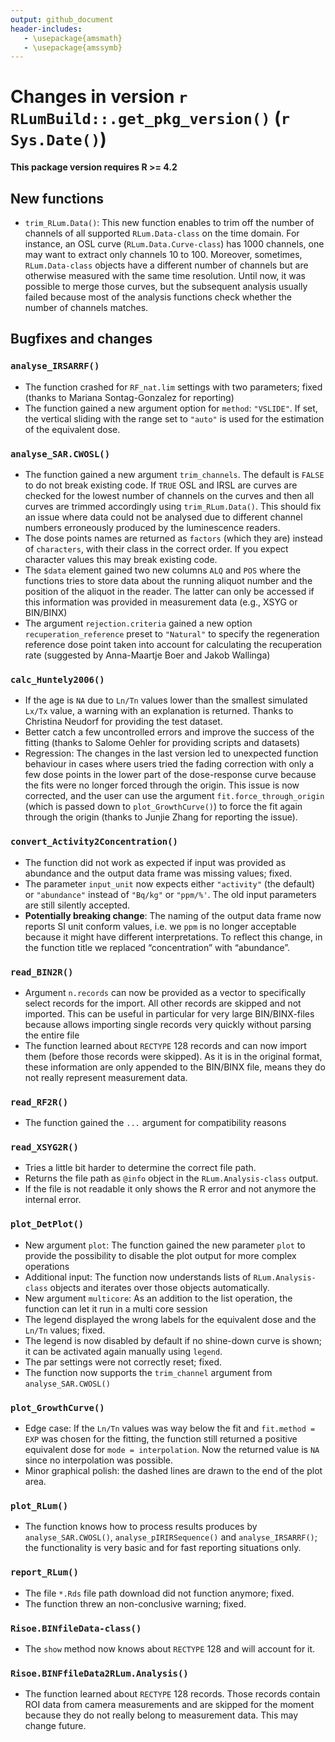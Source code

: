 ```yaml
---
output: github_document
header-includes:
   - \usepackage{amsmath}
   - \usepackage{amssymb}
---
```

<!-- NEWS.md was auto-generated by NEWS.Rmd. Please DO NOT edit by hand!-->

# Changes in version `r RLumBuild::.get_pkg_version()` (`r Sys.Date()`)

**This package version requires R >= 4.2**

## New functions
* `trim_RLum.Data()`: This new function enables to trim off the number of channels of all supported `RLum.Data-class` on the time domain. For instance, an OSL curve (`RLum.Data.Curve-class`) has 1000 channels, one may
want to extract only channels 10 to 100. Moreover, sometimes, `RLum.Data-class` objects have a different number
of channels but are otherwise measured with the same time resolution. Until now,
it was possible to merge those curves, but the subsequent analysis usually failed because
most of the analysis functions check whether the number of channels matches. 

## Bugfixes and changes

### `analyse_IRSARRF()`
* The function crashed for `RF_nat.lim` settings with two parameters; fixed (thanks to Mariana Sontag-Gonzalez for reporting)
* The function gained a new argument option for `method`: `"VSLIDE"`. If set, the vertical sliding with the range set to `"auto"` is used for the estimation of the equivalent dose.

### `analyse_SAR.CWOSL()`
* The function gained a new argument `trim_channels`. The default is `FALSE` to do 
not break existing code. If `TRUE` OSL and IRSL are curves are checked for the lowest
number of channels on the curves and then all curves are trimmed accordingly using 
`trim_RLum.Data()`. This should fix an issue where data could not be analysed 
due to different channel numbers erroneously produced by the luminescence readers.
* The dose points names are returned as `factors` (which they are) instead of `characters`, with 
their class in the correct order. If you expect character values this may break existing code.
* The `$data` element gained two new columns `ALQ` and `POS` where the functions tries to store
data about the running aliquot number and the position of the aliquot in the reader. The latter
can only be accessed if this information was provided in measurement data (e.g., XSYG or BIN/BINX)
* The argument `rejection.criteria` gained a new option `recuperation_reference` preset to `"Natural"` to specify 
the regeneration reference dose point taken into account for calculating the recuperation rate (suggested by Anna-Maartje Boer and Jakob Wallinga)

### `calc_Huntely2006()`
* If the age is `NA` due to `Ln/Tn` values lower than the smallest simulated `Lx/Tx` value, 
a warning with an explanation is returned. Thanks to Christina Neudorf for providing the test
dataset.
* Better catch a few uncontrolled errors and improve the success of the fitting (thanks to Salome Oehler for 
providing scripts and datasets)
* Regression: The changes in the last version led to unexpected function behaviour in cases where 
users tried the fading correction with only a few dose points in the lower part of the dose-response curve because
the fits were no longer forced through the origin. This issue is now corrected, and the user 
can use the argument `fit.force_through_origin` (which is passed down to `plot_GrowthCurve()`) to force
the fit again through the origin (thanks to Junjie Zhang for reporting the issue).

### `convert_Activity2Concentration()`
* The function did not work as expected if input was provided as abundance and the output 
data frame was missing values; fixed.
* The parameter `input_unit` now expects either `"activity"` (the default) or `"abundance"` instead
of `"Bq/kg"` or `"ppm/%'`. The old input parameters are still silently accepted. 
* **Potentially breaking change**: The naming of the output data frame now reports SI unit conform values, 
i.e. we `ppm` is no longer acceptable because it might have different interpretations. To 
reflect this change, in the function title we replaced "concentration" with "abundance".

### `read_BIN2R()`
* Argument `n.records` can now be provided as a vector to specifically 
select records for the import. All other records are skipped and not imported. 
This can be useful in particular for very large BIN/BINX-files because
allows importing single records very quickly without parsing the entire 
file
* The function learned about `RECTYPE` 128 records and can now import
them (before those records were skipped). As it is in the original format, these information are only appended to the BIN/BINX file, means they do not really represent measurement data. 

### `read_RF2R()`
* The function gained the `...` argument for compatibility reasons

### `read_XSYG2R()`
* Tries a little bit harder to determine the correct file path.
* Returns the file path as `@info` object in the `RLum.Analysis-class` output.
* If the file is not readable it only shows the R error and not anymore the internal error.

### `plot_DetPlot()`
* New argument `plot`: The function gained the new parameter `plot` to provide the possibility to disable the plot output for more complex operations
* Additional input: The function now understands lists of `RLum.Analysis-class` objects and iterates over those objects automatically. 
* New argument `multicore`: As an addition to the list operation, the function can let it run in a multi core session
* The legend displayed the wrong labels for the equivalent dose and the `Ln/Tn` values; fixed.
* The legend is now disabled by default if no shine-down curve is shown; it can be activated again 
manually using `legend`.
* The par settings were not correctly reset; fixed.
* The function now supports the `trim_channel` argument from `analyse_SAR.CWOSL()`

### `plot_GrowthCurve()`
* Edge case: If the `Ln/Tn` values was way below the fit and `fit.method = EXP` was chosen for the fitting,
the function still returned a positive equivalent dose for `mode = interpolation`. Now the returned value
is `NA` since no interpolation was possible.
* Minor graphical polish: the dashed lines are drawn to the end of the plot area. 

### `plot_RLum()`
* The function knows how to process results produces by `analyse_SAR.CWOSL()`, `analyse_pIRIRSequence()` and `analyse_IRSARRF()`; 
the functionality is very basic and for fast reporting situations only.

### `report_RLum()`
* The file `*.Rds` file path download did not function anymore; fixed.
* The function threw an non-conclusive warning; fixed. 

### `Risoe.BINfileData-class()`
* The `show` method now knows about `RECTYPE` 128 and will account for it.

### `Risoe.BINFfileData2RLum.Analysis()` 
* The function learned about `RECTYPE` 128 records. Those records contain ROI 
data from camera measurements and are skipped for the moment because they do not 
really belong to measurement data. This may change future.
